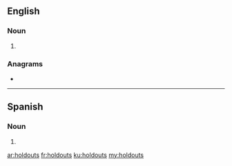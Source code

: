 ==English==

===Noun===
{{head|en|noun plural form}}

# {{plural of|holdout|lang=en}}

===Anagrams===
* {{l|en|sluthood}}
----
==Spanish==

===Noun===
{{head|es|noun form}}

# {{plural of|holdout|lang=es}}

[[ar:holdouts]]
[[fr:holdouts]]
[[ku:holdouts]]
[[my:holdouts]]